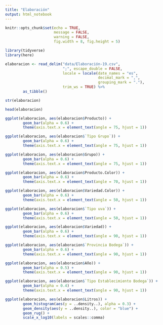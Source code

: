 ---
title: "Elaboración"
output: html_notebook
---

```{r setup, include=FALSE}
knitr::opts_chunk$set(echo = TRUE,
                      message = FALSE,
                      warning = FALSE,
                      fig.width = 8, fig.height = 5)

```


```{r}
library(tidyverse)
library(here)
```

```{r}
elaboracion <- read_delim("data/Elaboración-19.csv",
                          ";", escape_double = FALSE,
                          locale = locale(date_names = "es",
                                          decimal_mark = ",",
                                          grouping_mark = "."),
                          trim_ws = TRUE) %>% 
        as_tibble()
```

```{r}
str(elaboracion)
```

```{r}
head(elaboracion)
```

```{r}
ggplot(elaboracion, aes(elaboracion$Producto)) +
        geom_bar(alpha = 0.6) +
        theme(axis.text.x = element_text(angle = 75, hjust = 1))
```

```{r}
ggplot(elaboracion, aes(elaboracion$`Tipo Grupo`)) +
        geom_bar(alpha = 0.6) +
        theme(axis.text.x = element_text(angle = 75, hjust = 1))
```

```{r}
ggplot(elaboracion, aes(elaboracion$Grupo)) +
        geom_bar(alpha = 0.6) +
        theme(axis.text.x = element_text(angle = 75, hjust = 1))
```

```{r}
ggplot(elaboracion, aes(elaboracion$Producto.Color)) +
        geom_bar(alpha = 0.6) +
        theme(axis.text.x = element_text(angle = 70, hjust = 1))
```

```{r}
ggplot(elaboracion, aes(elaboracion$Variedad.Color)) +
        geom_bar(alpha = 0.6) +
        theme(axis.text.x = element_text(angle = 50, hjust = 1))
```

```{r}
ggplot(elaboracion, aes(elaboracion$`Tipo uva`)) +
        geom_bar(alpha = 0.6) +
        theme(axis.text.x = element_text(angle = 50, hjust = 1))
```

```{r}
ggplot(elaboracion, aes(elaboracion$Variedad)) +
        geom_bar(alpha = 0.6) +
        theme(axis.text.x = element_text(angle = 90, hjust = 1))
```

```{r}
ggplot(elaboracion, aes(elaboracion$`Provincia Bodega`)) +
        geom_bar(alpha = 0.6) +
        theme(axis.text.x = element_text(angle = 90, hjust = 1))
```

```{r}
ggplot(elaboracion, aes(elaboracion$Año)) +
        geom_bar(alpha = 0.5) +
        theme(axis.text.x = element_text(angle = 90, hjust = 1))
```

```{r}
ggplot(elaboracion, aes(elaboracion$`Tipo Establecimiento Bodega`)) +
        geom_bar(alpha = 0.4) +
        theme(axis.text.x = element_text(angle = 90, hjust = 1))
```

```{r}
ggplot(elaboracion, aes(elaboracion$Litros)) +
        geom_histogram(aes(y = ..density..), alpha = 0.3) +
        geom_density(aes(y = ..density..), color = "blue") +
        geom_rug() +
        scale_x_log10(labels = scales::comma)
```





